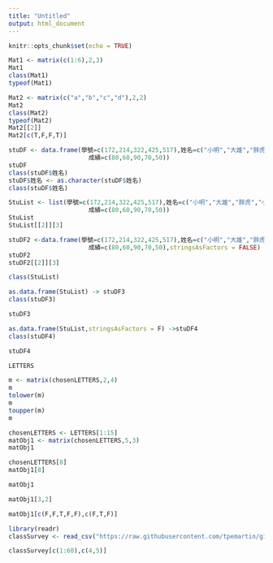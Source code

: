 ```yaml
---
title: "Untitled"
output: html_document
---
```


```r
knitr::opts_chunk$set(echo = TRUE)
```

```r
Mat1 <- matrix(c(1:6),2,3)
Mat1
class(Mat1)
typeof(Mat1)
```


```r
Mat2 <- matrix(c("a","b","c","d"),2,2)
Mat2
class(Mat2)
typeof(Mat2)
Mat2[[2]]
Mat2[c(T,F,F,T)]
```

```r
stuDF <- data.frame(學號=c(172,214,322,425,517),姓名=c("小明","大雄","胖虎","小新","大白"),
                      成績=c(80,60,90,70,50))
stuDF
class(stuDF$姓名)
stuDF$姓名 <- as.character(stuDF$姓名)
class(stuDF$姓名)
```
```r
StuList <- list(學號=c(172,214,322,425,517),姓名=c("小明","大雄","胖虎","小新","大白"),
                      成績=c(80,60,90,70,50))
StuList
StuList[[2]][3]
```

```r
stuDF2 <-data.frame(學號=c(172,214,322,425,517),姓名=c("小明","大雄","胖虎","小新","大白"),
                      成績=c(80,60,90,70,50),stringsAsFactors = FALSE)
stuDF2
stuDF2[[2]][3]
```
```r
class(StuList)
```


```r
as.data.frame(StuList) -> stuDF3
class(stuDF3)
```
```r
stuDF3
```


```r
as.data.frame(StuList,stringsAsFactors = F) ->stuDF4
class(stuDF4)
```

```r
stuDF4
```
```r
LETTERS
```
```r
m <- matrix(chosenLETTERS,2,4)
m
tolower(m) 
m
toupper(m)
m
```


```r
chosenLETTERS <- LETTERS[1:15]
matObj1 <- matrix(chosenLETTERS,5,3)
matObj1
```

```r
chosenLETTERS[8]
matObj1[8]
```

```r
matObj1
```

```r
matObj1[3,2]
```

```r
matObj1[c(F,F,T,F,F),c(F,T,F)]
```

```r
library(readr)
classSurvey <- read_csv("https://raw.githubusercontent.com/tpemartin/github-data/master/classSurvey.csv")
```
```r
classSurvey[c(1:60),c(4,5)]
```

